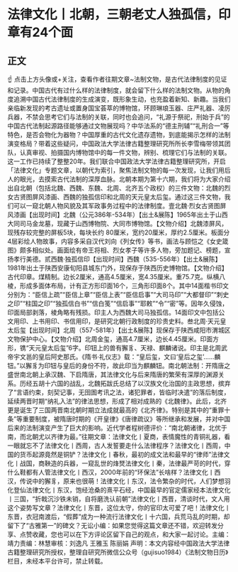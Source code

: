 # 法律文化丨北朝，三朝老丈人独孤信，印章有24个面
## 正文
☝ 点击上方头像或+关注，查看作者往期文章~法制文物，是古代法律制度的见证和记录。中国古代有过什么样的法律制度，就会留下什么样的法制文物。从物的角度追溯中国古代法律制度的生成演变，既形象生动，也充盈着新知、新趣。当我们亲临新发现的考古遗址或置身国宝荟萃的博物馆，环顾琳琅玉器、庄严礼器、凌厉兵器，不禁会思考它们与法制的关联，同时也会追问，“礼源于祭祀，刑始于兵”的中国古代法制起源路径能够通过文物展现吗？中华法系的“德主刑辅”“礼刑合一”等特色，是否会物化为器物？中国厚重的古代文化遗存遗物，到底能揭示怎样的法制演变格局？带着这些疑问，中国政法大学法律古籍整理研究所所长李雪梅带领其团队，认真审视、拍摄国内博物馆中的每一件文物，辨别、梳理它们与法制的关联。这一工作已持续了整整20年。我们联合中国政法大学法律古籍整理研究所，开启「法律文化」专题文章，以朝代为索引，聚焦法制文物的每一次发现，让我们用后人的眼光，去摸索古代法制的深厚血脉。北朝本期为第十六期，我们将为大家介绍出自北朝（包括北魏、西魏、东魏、北周、北齐五个政权）的三件文物：北魏的烈女古贤图屏风漆画、西魏的独孤信印和北周的天元皇太后玺。通过这三件文物，我们可以一窥北朝人物风貌及其军政事务过程中的法律制度。壹北魏·烈女古贤图屏风漆画【出现时间】北魏（公元386年-534年）【出土&展陈】1965年出土于山西大同司马金龙墓，现藏于山西博物院、大同市博物馆。【文物介绍】北魏漆屏风，现残存较完整的屏板5块，每块长约 80厘米，宽约20厘米，厚约2.5厘米。板面分4层彩绘人物故事，内容多采自汉代刘向《列女传》等书，画法与顾恺之《女史箴图》颇多相似处。画面绘有帝王将相、烈女孝子等许多人物，旁加题记、榜题，宣扬孝行美德。贰西魏·独孤信印【出现时间】西魏（535-556年）【出土&展陈】1981年出土于陕西安康旬阳县城东门外，现保存于陕西历史博物馆。【文物介绍】古代印章。煤精制。边长2厘米，通高4.5厘米，宽4.35厘米。重75.7克。纵横八棱，形成多面体布局，计有正方形印面16个，三角形印面8个。其中14面楷书印文分别为：“臣信上疏”“臣信上章”“臣信上表”“臣信启事”“大司马印”“大都督印”“刺史之印”“柱国之印”“独孤信白书”“信白笺”“信启事”“耶敕”“令”“密”等。因年久侵蚀，印面局部剥落，棱角略有残损。印主人为西魏大司马独孤信。14面印文中包括公文用印、上书用印、书信用印，是研究北朝行政制度的珍贵史料。叁北周·天元皇太后玺【出现时间】北周（557-581年）【出土&展陈】现保存于陕西咸阳市渭城区文物保护中心。【文物介绍】北周金玺，通高4.7厘米，边长4.45厘米。印面方形，镌“天元皇太后玺”6字。印钮上的兽有獬豸、天禄、麒麟诸说。印主是北周武帝宇文邕的皇后阿史那氏。《隋书·礼仪志》载：“皇后玺，文曰‘皇后之玺’……麟钮。”以獬豸为印钮与皇后的身份不符，故此印当为麒麟钮。南北朝法制：开隋唐之盛世南北朝上承汉魏、下启隋唐，其法律文化与后来隋唐的繁荣有深厚的渊源关系。历经五胡十六国的战乱，北魏拓跋氏总结了以汉族文化治国的主政思想，摈弃了“言语约束，刻契记事，无囹圄考讯之法，诸犯罪者，皆临时决遣”的落后制度，延续两晋时期“纳礼入法”的律法思想，形成了相对成熟的《北魏律》。此后，北齐更是诞生了三国两晋南北朝时期立法成就最高的《北齐律》。特别是其中的“重罪十条”等重要制度，被隋唐时期的《开皇律》《唐律疏议》等所继承和发展，并对中国后来的法制演变产生了巨大的影响。近代学者程树德评价：“南北朝诸律，北优于南，而北朝尤以齐律为最。”往期文章：法律文化丨夏商，表情魔性的青铜礼器，看一眼就忘不了法律文化丨西周，古人发誓要走什么法律程序？法律文化丨西周，中国的货币起源竟然是铜铲？法律文化丨春秋，最初的成文法和最早的“律师”法律文化丨战国，商鞅造的兵器，一窥乱世的烽燹法律文化丨秦，法律最严苛的时代，穿什么鞋都有人管法律文化丨西汉，2000年前的“环保法”长啥样？法律文化丨西汉，传说中的獬豸，原来也很萌！法律文化丨东汉，法令繁杂的时代，人们梦想羽化登仙法律文化丨东汉，饱经沧桑的熹平石经，中国最早的官定儒家经本法律文化丨三国，“折戟沉沙铁未销，自将磨洗认前朝”法律文化丨西晋，清谈时代，文人用这个姿势写文章？法律文化丨东晋，这位太守，你的官印太可爱了吧！法律文化丨东晋，衣冠南渡后，“假葬”成为一种流行法律文化丨十六国，兵荒马乱的时期，却留下了“古雅第一”的碑文？​无讼小编：如果您觉得这篇文章还不错，欢迎转发分享、点赞收藏，您也可以在下方评论区留下自己的观点，和大家一起讨论。主编：靖力责编：林慧审核：刘逸凡 王雅玉 陈丽娟 声明：本文内容经中国政法大学法律古籍整理研究所授权，整理自研究所微信公众号（gujisuo1984）《法制文物日历》栏目，未经本平台许可，禁止转载。